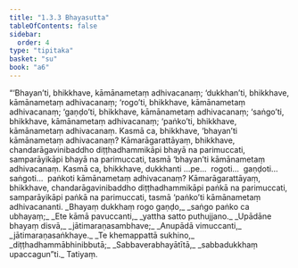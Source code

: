 ```yaml
---
title: "1.3.3 Bhayasutta"
tableOfContents: false
sidebar:
  order: 4
type: "tipitaka"
basket: "su"
book: "a6"
---
```



<DynamicBreadcrumb />

<Division number="23" book="a6" bookNo="16" page="274">

<Paragraph number="142" book="a6">
“‘Bhayan’ti, bhikkhave, kāmānametaṃ adhivacanaṃ; ‘dukkhan’ti, bhikkhave, kāmānametaṃ adhivacanaṃ; ‘rogo’ti, bhikkhave, kāmānametaṃ adhivacanaṃ; ‘gaṇḍo’ti, bhikkhave, kāmānametaṃ adhivacanaṃ; ‘saṅgo’ti, bhikkhave, kāmānametaṃ adhivacanaṃ; ‘paṅko’ti, bhikkhave, kāmānametaṃ adhivacanaṃ.
</Paragraph>

<Paragraph number="143" book="a6">
Kasmā ca, bhikkhave, ‘bhayan’ti kāmānametaṃ adhivacanaṃ? Kāmarāgarattāyaṃ, bhikkhave, chandarāgavinibaddho diṭṭhadhammikāpi bhayā na parimuccati, samparāyikāpi bhayā na parimuccati, tasmā ‘bhayan’ti kāmānametaṃ adhivacanaṃ. Kasmā ca, bhikkhave, dukkhanti …pe…  rogoti…  gaṇḍoti…  saṅgoti…  paṅkoti kāmānametaṃ adhivacanaṃ? Kāmarāgarattāyaṃ, bhikkhave, chandarāgavinibaddho diṭṭhadhammikāpi paṅkā na parimuccati, samparāyikāpi paṅkā na parimuccati, tasmā ‘paṅko’ti kāmānametaṃ adhivacananti.
</Paragraph>

<Paragraph number="144" type="verses" book="a6">
_Bhayaṃ dukkhaṃ rogo gaṇḍo,_  
_saṅgo paṅko ca ubhayaṃ;_  
_Ete kāmā pavuccanti,_  
_yattha satto puthujjano._  

</Paragraph>

<Paragraph number="145" type="verses" book="a6">
_Upādāne bhayaṃ disvā,_  
_jātimaraṇasambhave;_  
_Anupādā vimuccanti,_  
_jātimaraṇasaṅkhaye._  

</Paragraph>

<Paragraph number="146" type="verses" book="a6">
_Te khemappattā sukhino,_  
_diṭṭhadhammābhinibbutā;_  
_Sabbaverabhayātītā,_  
_sabbadukkhaṃ upaccagun”ti._  


</Paragraph>
</Division>

<Paragraph number="147" type="center" book="a6">
Tatiyaṃ.
</Paragraph>